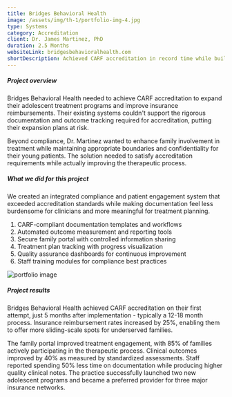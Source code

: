```yaml
---
title: Bridges Behavioral Health
image: /assets/img/th-1/portfolio-img-4.jpg
type: Systems
category: Accreditation
client: Dr. James Martinez, PhD
duration: 2.5 Months
websiteLink: bridgesbehavioralhealth.com
shortDescription: Achieved CARF accreditation in record time while building a secure patient portal that improved treatment outcomes and streamlined compliance reporting
---
```


##### Project overview

Bridges Behavioral Health needed to achieve CARF accreditation to expand their adolescent treatment programs and improve insurance reimbursements. Their existing systems couldn't support the rigorous documentation and outcome tracking required for accreditation, putting their expansion plans at risk.

Beyond compliance, Dr. Martinez wanted to enhance family involvement in treatment while maintaining appropriate boundaries and confidentiality for their young patients. The solution needed to satisfy accreditation requirements while actually improving the therapeutic process.

##### What we did for this project

We created an integrated compliance and patient engagement system that exceeded accreditation standards while making documentation feel less burdensome for clinicians and more meaningful for treatment planning.

<ol class="list-inside list-decimal my-5">
  <li>CARF-compliant documentation templates and workflows</li>
  <li>Automated outcome measurement and reporting tools</li>
  <li>Secure family portal with controlled information sharing</li>
  <li>Treatment plan tracking with progress visualization</li>
  <li>Quality assurance dashboards for continuous improvement</li>
  <li>Staff training modules for compliance best practices</li>
</ol>

![portfolio image](/assets/img/th-1/portfolio-inner-img.jpg)

##### Project results

Bridges Behavioral Health achieved CARF accreditation on their first attempt, just 5 months after implementation - typically a 12-18 month process. Insurance reimbursement rates increased by 25%, enabling them to offer more sliding-scale spots for underserved families.

The family portal improved treatment engagement, with 85% of families actively participating in the therapeutic process. Clinical outcomes improved by 40% as measured by standardized assessments. Staff reported spending 50% less time on documentation while producing higher quality clinical notes. The practice successfully launched two new adolescent programs and became a preferred provider for three major insurance networks.